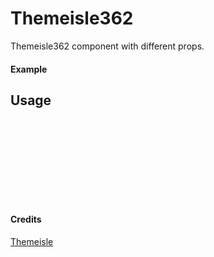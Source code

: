 
<Meta of={Themeisle362} title="Themeisle/Themeisle362" />

# Themeisle362

Themeisle362 component with different props.

#### Example

<Canvas of={Themeisle362.Primary} />

## Usage

```ts
import { Themeisle362 } from "yadl-ui";

const Example = () => {
  return (
      <Themeisle362 />
  );
};

export default Example;
```

#### Credits
[Themeisle](https://themeisle.com/illustrations)
